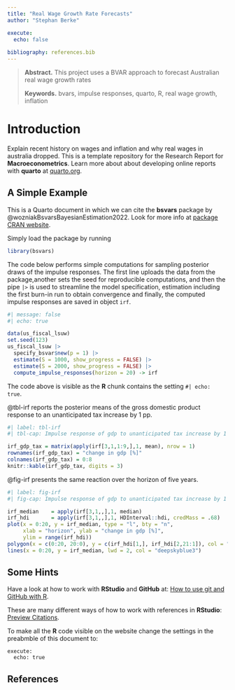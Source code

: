 ```yaml
---
title: "Real Wage Growth Rate Forecasts"
author: "Stephan Berke"

execute:
  echo: false
  
bibliography: references.bib
---
```


> **Abstract.** This project uses a BVAR approach to forecast Australian real wage growth rates
>
> **Keywords.** bvars, impulse responses, quarto, R, real wage growth, inflation

# Introduction

Explain recent history on wages and inflation and why real wages in australia dropped. This is a template repository for the Research Report for **Macroeconometrics**. Learn more about about developing online reports with **quarto** at [quarto.org](https://quarto.org/).

## A Simple Example

This is a Quarto document in which we can cite the **bsvars** package by @wozniakBsvarsBayesianEstimation2022. Look for more info at [package CRAN website](https://cran.r-project.org/package=bsvars).

Simply load the package by running

```r
library(bsvars)
```

The code below performs simple computations for sampling posterior draws of the impulse responses. The first line uploads the data from the package,another sets the seed for reproducible computations, and then the pipe `|>` is used to streamline the model specification, estimation including the first burn-in run to obtain convergence and finally, the computed impulse responses are saved in object `irf`.

```r
#| message: false
#| echo: true

data(us_fiscal_lsuw)
set.seed(123)
us_fiscal_lsuw |>
  specify_bsvar$new(p = 1) |>
  estimate(S = 1000, show_progress = FALSE) |> 
  estimate(S = 2000, show_progress = FALSE) |> 
  compute_impulse_responses(horizon = 20) -> irf
```

The code above is visible as the **R** chunk contains the setting `#| echo: true`.

@tbl-irf reports the posterior means of the gross domestic product response to an unanticipated tax increase by 1 pp.

```r
#| label: tbl-irf
#| tbl-cap: Impulse response of gdp to unanticipated tax increase by 1 pp. within two years

irf_gdp_tax = matrix(apply(irf[3,1,1:9,],1, mean), nrow = 1)
rownames(irf_gdp_tax) = "change in gdp [%]"
colnames(irf_gdp_tax) = 0:8
knitr::kable(irf_gdp_tax, digits = 3)
```

@fig-irf presents the same reaction over the horizon of five years.

```r
#| label: fig-irf
#| fig-cap: Impulse response of gdp to unanticipated tax increase by 1 pp. within five years

irf_median    = apply(irf[3,1,,],1, median)
irf_hdi       = apply(irf[3,1,,],1, HDInterval::hdi, credMass = .68)
plot(x = 0:20, y = irf_median, type = "l", bty = "n", 
     xlab = "horizon", ylab = "change in gdp [%]",
     ylim = range(irf_hdi))
polygon(x = c(0:20, 20:0), y = c(irf_hdi[1,], irf_hdi[2,21:1]), col = "deepskyblue1", border = "deepskyblue1")
lines(x = 0:20, y = irf_median, lwd = 2, col = "deepskyblue3")
```

## Some Hints

Have a look at how to work with **RStudio** and **GitHub** at: [How to use git and GitHub with R](https://rfortherestofus.com/2021/02/how-to-use-git-github-with-r/).

These are many different ways of how to work with references in **RStudio**: [Preview Citations](https://posit.co/blog/rstudio-1-4-preview-citations/).

To make all the **R** code visible on the website change the settings in the preabmble of this document to:

```         
execute:
  echo: true
```

## References {.unnumbered}
